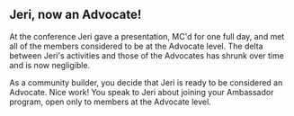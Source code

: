 ## Jeri, now an Advocate!

At the conference Jeri gave a presentation, MC'd for one full day,
and met all of the members considered to be at the Advocate level.
The delta between Jeri's activities and those of the Advocates has shrunk
over time and is now negligible.

As a community builder, you decide that Jeri is ready to be considered
an Advocate. Nice work! You speak to Jeri about joining your Ambassador
program, open only to members at the Advocate level.
